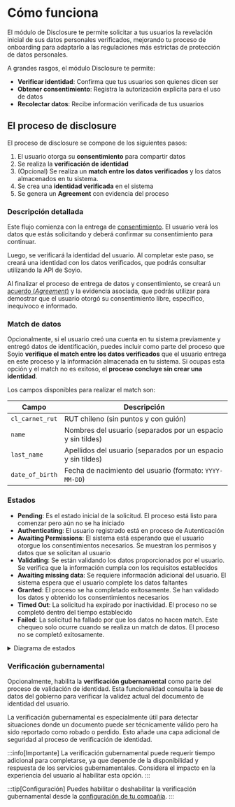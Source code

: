 # Cómo funciona

El módulo de Disclosure te permite solicitar a tus usuarios la revelación inicial de sus datos personales verificados, mejorando tu proceso de onboarding para adaptarlo a las regulaciones más estrictas de protección de datos personales.

A grandes rasgos, el módulo Disclosure te permite:
- **Verificar identidad**: Confirma que tus usuarios son quienes dicen ser
- **Obtener consentimiento**: Registra la autorización explícita para el uso de datos
- **Recolectar datos**: Recibe información verificada de tus usuarios

## El proceso de disclosure

El proceso de disclosure se compone de los siguientes pasos:

1. El usuario otorga su **consentimiento** para compartir datos
2. Se realiza la **verificación de identidad**
3. (Opcional) Se realiza un **match entre los datos verificados** y los datos almacenados en tu sistema.
4. Se crea una **identidad verificada** en el sistema
5. Se genera un **Agreement** con evidencia del proceso

### Descripción detallada

Este flujo comienza con la entrega de [consentimiento](../consent/introduction). El usuario verá los datos que estás solicitando y deberá confirmar su consentimiento para continuar.

Luego, se verificará la identidad del usuario. Al completar este paso, se creará una identidad con los datos verificados, que podrás consultar utilizando la API de Soyio.

Al finalizar el proceso de entrega de datos y consentimiento, se creará un [acuerdo (*Agreement*)](../general-concepts#agreement) y la evidencia asociada, que podrás utilizar para demostrar que el usuario otorgó su consentimiento libre, específico, inequívoco e informado.

### Match de datos

Opcionalmente, si el usuario creó una cuenta en tu sistema previamente y entregó datos de identificación, puedes incluir como parte del proceso que Soyio **verifique el match entre los datos verificados** que el usuario entrega en este proceso y la información almacenada en tu sistema. Si ocupas esta opción y el match no es exitoso, el **proceso concluye sin crear una identidad**.

Los campos disponibles para realizar el match son:

| Campo | Descripción |
| --- | --- |
| `cl_carnet_rut` | RUT chileno (sin puntos y con guión) |
| `name` | Nombres del usuario (separados por un espacio y sin tildes) |
| `last_name` | Apellidos del usuario (separados por un espacio y sin tildes)|
| `date_of_birth` | Fecha de nacimiento del usuario (formato: `YYYY-MM-DD`) |

### Estados

- **Pending**: Es el estado inicial de la solicitud. El proceso está listo para comenzar pero aún no se ha iniciado
- **Authenticating**: El usuario registrado está en proceso de Autenticación
- **Awaiting Permissions**: El sistema está esperando que el usuario otorgue los consentimientos necesarios. Se muestran los permisos y datos que se solicitan al usuario
- **Validating**: Se están validando los datos proporcionados por el usuario. Se verifica que la información cumpla con los requisitos establecidos
- **Awaiting missing data**: Se requiere información adicional del usuario. El sistema espera que el usuario complete los datos faltantes
- **Granted**: El proceso se ha completado exitosamente. Se han validado los datos y obtenido los consentimientos necesarios
- **Timed Out**: La solicitud ha expirado por inactividad. El proceso no se completó dentro del tiempo establecido
- **Failed**: La solicitud ha fallado por que los datos no hacen match. Este chequeo solo ocurre cuando se realiza un match de datos. El proceso no se completó exitosamente.

<details>
    <summary>Diagrama de estados</summary>
    <img src="/img/Diagrama Flujo Estados Disclosure.png" alt="disclosure flow" width="100%"/>
</details>

### Verificación gubernamental

Opcionalmente, habilita la **verificación gubernamental** como parte del proceso de validación de identidad. Esta funcionalidad consulta la base de datos del gobierno para verificar la validez actual del documento de identidad del usuario.

La verificación gubernamental es especialmente útil para detectar situaciones donde un documento puede ser técnicamente válido pero ha sido reportado como robado o perdido. Esto añade una capa adicional de seguridad al proceso de verificación de identidad.

:::info[Importante]
La verificación gubernamental puede requerir tiempo adicional para completarse, ya que depende de la disponibilidad y respuesta de los servicios gubernamentales. Considera el impacto en la experiencia del usuario al habilitar esta opción.
:::

:::tip[Configuración]
Puedes habilitar o deshabilitar la verificación gubernamental desde la [configuración de tu compañía](./configuration#verificación-gubernamental-disclosurevalidationgovernment_check).
:::
